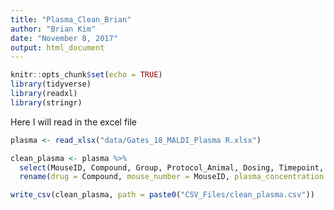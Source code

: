 ```yaml
---
title: "Plasma_Clean_Brian"
author: "Brian Kim"
date: "November 8, 2017"
output: html_document
---
```


```r
knitr::opts_chunk$set(echo = TRUE)
library(tidyverse)
library(readxl)
library(stringr)
```

Here I will read in the excel file
```r
plasma <- read_xlsx("data/Gates_18_MALDI_Plasma R.xlsx") 
```

```r
clean_plasma <- plasma %>%
  select(MouseID, Compound, Group, Protocol_Animal, Dosing, Timepoint, Plasma_Parent) %>%
  rename(drug = Compound, mouse_number = MouseID, plasma_concentration = Plasma_Parent)
```

```r
write_csv(clean_plasma, path = paste0("CSV_Files/clean_plasma.csv"))
```
